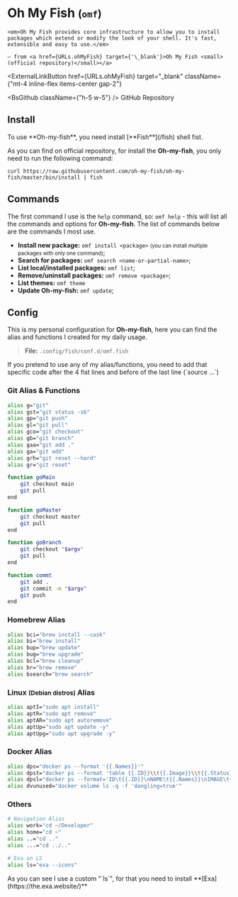 
# Oh My Fish <small>(`omf`)</small>

<Bleed>
  <div style={{ border: '1px solid #888', padding: '4rem 2.5rem', textAlign: 'center' }}>
    <ImQuotesLeft className={'w-10 h-10 mx-auto mb-4 text-blue-500'} />

    <em>Oh My Fish provides core infrastructure to allow you to install packages which extend or modify the look of your shell. It's fast, extensible and easy to use.</em>

    — from <a href={URLs.ohMyFish} target={'\_blank'}>Oh My Fish <small>(official repository)</small></a>

  </div>
</Bleed>

<ExternalLinkButton
  href={URLs.ohMyFish}
  target="_blank"
  className={"mt-4 inline-flex items-center gap-2"}
>
  <BsGithub className={"h-5 w-5"} />
  <span>GitHub Repository</span>
</ExternalLinkButton>

## Install

<Callout type="warning" emoji="⚠️️️">
  To use **Oh-my-fish**, you need install [**Fish**](/fish) shell fist.
</Callout>

As you can find on official repository, for install the **Oh-my-fish**, you only need to run the following command:

```shell
curl https://raw.githubusercontent.com/oh-my-fish/oh-my-fish/master/bin/install | fish
```

## Commands

The first command I use is the `help` command, so: `omf help` - this will list all the commands and options for **Oh-my-fish**.
The list of commands below are the commands I most use.

- **Install new package:** `omf install <package>` <small>(you can install multiple packages with only one command)</small>;
- **Search for packages:** `omf search <name-or-partial-name>`;
- **List local/installed packages:** `omf list`;
- **Remove/uninstall packages:** `omf remove <package>`;
- **List themes:** `omf theme`
- **Update Oh-my-fish:** `omf update`;

## Config

This is my personal configuration for **Oh-my-fish**, here you can find the alias and functions I created for my daily usage.

> **File:** `.config/fish/conf.d/omf.fish`

<Callout type="warning" emoji="⚠️️️">
  If you pretend to use any of my alias/functions, you need to add that specific
  code after the 4 fist lines and before of the last line (`source ...`)
</Callout>

### Git Alias & Functions

```bash
alias g="git"
alias gst="git status -sb"
alias gp="git push"
alias gl="git pull"
alias gco="git checkout"
alias gb="git branch"
alias gaa="git add ."
alias ga="git add"
alias grh="git reset --hard"
alias gr="git reset"

function goMain
    git checkout main
    git pull
end

function goMaster
    git checkout master
    git pull
end

function goBranch
    git checkout "$argv"
    git pull
end

function commt
    git add .
    git commit -m "$argv"
    git push
end
```

### Homebrew Alias

```bash
alias bci="brew install --cask"
alias bi="brew install"
alias bup="brew update"
alias bug="brew upgrade"
alias bcl="brew cleanup"
alias br="brew remove"
alias bsearch="brew search"
```

### Linux <small>(Debian distros)</small> Alias

```bash
alias aptI="sudo apt install"
alias aptR="sudo apt remove"
alias aptAR="sudo apt autoremove"
alias aptUp="sudo apt update -y"
alias aptUpg="sudo apt upgrade -y"
```

### Docker Alias

```bash
alias dps="docker ps --format '{{.Names}}'"
alias dpst="docker ps --format 'table {{.ID}}\\t{{.Image}}\\t{{.Status}}\\t{{.Names}}'"
alias dpsl="docker ps --format='ID\t{{.ID}}\nNAME\t{{.Names}}\nIMAGE\t{{.Image}}\nPORTS\t{{.Ports}}\nCOMMAND\t{{.Command}}\nCREATED\t{{.CreatedAt}}\nSTATUS\t{{.Status}}\n'"
alias dvunused="docker volume ls -q -f 'dangling=true'"
```

### Others

```bash
# Navigation Alias
alias work="cd ~/Developer"
alias home="cd ~"
alias ..="cd .."
alias ...="cd ../.."

# Exa on LS
alias ls="exa --icons"
```

<Callout type="warning" emoji="⚠️️️">
  As you can see I use a custom "`ls`", for that you need to install
  **[Exa](https://the.exa.website/)**
</Callout>
